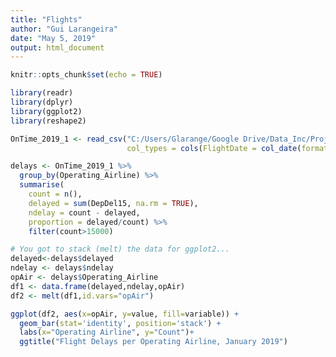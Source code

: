 ---
title: "Flights"
author: "Gui Larangeira"
date: "May 5, 2019"
output: html_document
---

```{r setup, include=FALSE}
knitr::opts_chunk$set(echo = TRUE)
```


```{r  include=FALSE}
library(readr)
library(dplyr)
library(ggplot2)
library(reshape2)

```

```{r}
OnTime_2019_1 <- read_csv("C:/Users/Glarange/Google Drive/Data_Inc/Project/Data/OnTime_2019_1.csv", 
                          col_types = cols(FlightDate = col_date(format = "%m/%d/%Y")))

delays <- OnTime_2019_1 %>% 
  group_by(Operating_Airline) %>% 
  summarise(
    count = n(),
    delayed = sum(DepDel15, na.rm = TRUE),
    ndelay = count - delayed,
    proportion = delayed/count) %>%
    filter(count>15000)

# You got to stack (melt) the data for ggplot2...
delayed<-delays$delayed
ndelay <- delays$ndelay
opAir <- delays$Operating_Airline
df1 <- data.frame(delayed,ndelay,opAir)
df2 <- melt(df1,id.vars="opAir")

```




```{r}
ggplot(df2, aes(x=opAir, y=value, fill=variable)) +
  geom_bar(stat='identity', position='stack') +
  labs(x="Operating Airline", y="Count")+
  ggtitle("Flight Delays per Operating Airline, January 2019")
```


